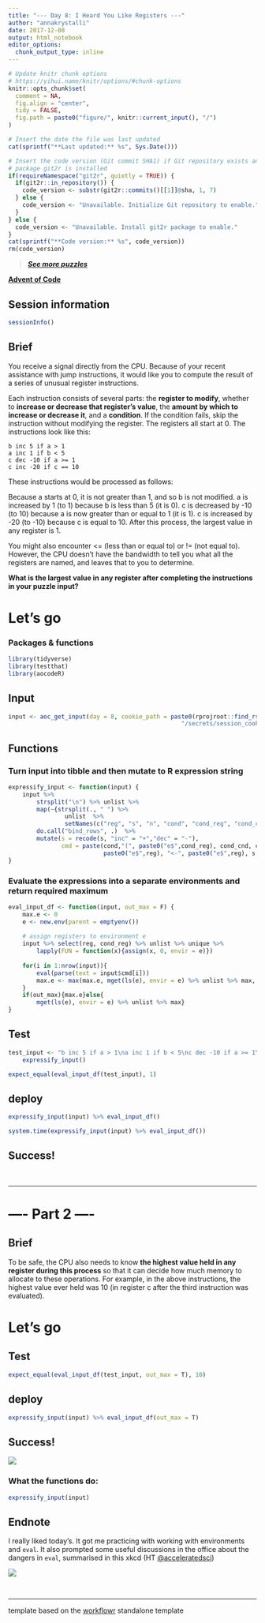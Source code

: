```yaml
---
title: "--- Day 8: I Heard You Like Registers ---"
author: "annakrystalli"
date: 2017-12-08
output: html_notebook
editor_options: 
  chunk_output_type: inline
---
```


```r
# Update knitr chunk options
# https://yihui.name/knitr/options/#chunk-options
knitr::opts_chunk$set(
  comment = NA,
  fig.align = "center",
  tidy = FALSE,
  fig.path = paste0("figure/", knitr::current_input(), "/")
)
```

```r
# Insert the date the file was last updated
cat(sprintf("**Last updated:** %s", Sys.Date()))
```

```r
# Insert the code version (Git commit SHA1) if Git repository exists and R
# package git2r is installed
if(requireNamespace("git2r", quietly = TRUE)) {
  if(git2r::in_repository()) {
    code_version <- substr(git2r::commits()[[1]]@sha, 1, 7)
  } else {
    code_version <- "Unavailable. Initialize Git repository to enable."
  }
} else {
  code_version <- "Unavailable. Install git2r package to enable."
}
cat(sprintf("**Code version:** %s", code_version))
rm(code_version)
```


> [***See more puzzles***](http://annakrystalli.me/advent_of_code/)

[**Advent of Code**](https://adventofcode.com/2017/)


## Session information

<!-- Insert the session information into the document -->
```r
sessionInfo()
```


## Brief

<!-- Insert Part 1 of the puzzle brief here -->

You receive a signal directly from the CPU. Because of your recent assistance with jump instructions, it would like you to compute the result of a series of unusual register instructions.

Each instruction consists of several parts: the **register to modify**, whether to **increase or decrease that register's value**, the **amount by which to increase or decrease it**, and a **condition**. If the condition fails, skip the instruction without modifying the register. The registers all start at 0. The instructions look like this:

```
b inc 5 if a > 1
a inc 1 if b < 5
c dec -10 if a >= 1
c inc -20 if c == 10
```
These instructions would be processed as follows:

Because a starts at 0, it is not greater than 1, and so b is not modified.
a is increased by 1 (to 1) because b is less than 5 (it is 0).
c is decreased by -10 (to 10) because a is now greater than or equal to 1 (it is 1).
c is increased by -20 (to -10) because c is equal to 10.
After this process, the largest value in any register is 1.

You might also encounter <= (less than or equal to) or != (not equal to). However, the CPU doesn't have the bandwidth to tell you what all the registers are named, and leaves that to you to determine.

**What is the largest value in any register after completing the instructions in your puzzle input?**



# Let's go

### Packages & functions
```r
library(tidyverse)
library(testthat)
library(aocodeR)
```


## Input

<!-- Supply day. cookie_path defaults to path in my project -->
```r
input <- aoc_get_input(day = 8, cookie_path = paste0(rprojroot::find_rstudio_root_file(),
                                                 "/secrets/session_cookie.txt"))
```

## Functions
### Turn input into tibble and then mutate to R expression string


```r
expressify_input <- function(input) {
    input %>% 
        strsplit("\n") %>% unlist %>% 
        map(~{strsplit(., " ") %>% 
                unlist  %>% 
                setNames(c("reg", "s", "n", "cond", "cond_reg", "cond_cnd", "cond_n"))}) %>%
        do.call("bind_rows", .)  %>% 
        mutate(s = recode(s, "inc" = "+","dec" = "-"),
               cmd = paste(cond,"(", paste0("e$",cond_reg), cond_cnd, cond_n, ")",
                           paste0("e$",reg), "<-", paste0("e$",reg), s, n,";"))
}

```



### Evaluate the expressions into a separate environments and return required maximum


```r
eval_input_df <- function(input, out_max = F) {
    max.e <- 0
    e <- new.env(parent = emptyenv())
    
    # assign registers to environment e
    input %>% select(reg, cond_reg) %>% unlist %>% unique %>%
        lapply(FUN = function(x){assign(x, 0, envir = e)})
    
    for(i in 1:nrow(input)){
        eval(parse(text = input$cmd[i]))
        max.e <- max(max.e, mget(ls(e), envir = e) %>% unlist %>% max, envir = max.e)
    }
    if(out_max){max.e}else{
        mget(ls(e), envir = e) %>% unlist %>% max}
}
```


## Test
```r
test_input <- "b inc 5 if a > 1\na inc 1 if b < 5\nc dec -10 if a >= 1\nc inc -20 if c == 10" %>%
    expressify_input()

expect_equal(eval_input_df(test_input), 1)
```

## deploy

```r

expressify_input(input) %>% eval_input_df()

```
```r
system.time(expressify_input(input) %>% eval_input_df())
```


## Success!

<br>

***

# ---- Part 2 ----


## Brief
<!-- Insert Part 2 of the puzzle brief here -->

To be safe, the CPU also needs to know **the highest value held in any register during this process** so that it can decide how much memory to allocate to these operations. For example, in the above instructions, the highest value ever held was 10 (in register c after the third instruction was evaluated).

# Let's go

## Test
```r
expect_equal(eval_input_df(test_input, out_max = T), 10)
```

## deploy

```r
expressify_input(input) %>% eval_input_df(out_max = T)
```

## Success!

![](https://media.giphy.com/media/GwGXoeb0gm7sc/giphy.gif)


### What the functions do:
```r
expressify_input(input) 
```




## Endnote

I really liked today's. It got me practicing with working with environments and `eval`. It also prompted some useful discussions in the office about the dangers in `eval`, summarised in this xkcd (HT [\@acceleratedsci](https://twitter.com/acceleratedsci))

![](https://imgs.xkcd.com/comics/exploits_of_a_mom.png)

<br>

***

template based on the [workflowr](https://github.com/jdblischak/workflowr) standalone template
